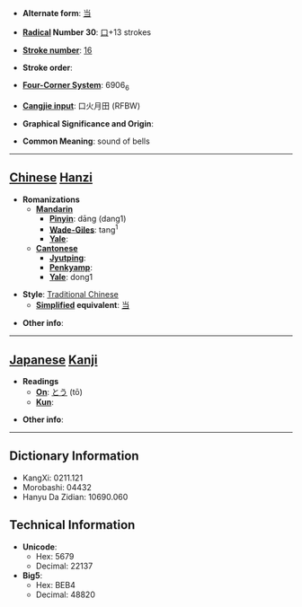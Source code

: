 * '''Alternate form''': [[当]]

* '''[[Wiktionary:Chinese radical index| Radical]] Number 30''': [[Wiktionary:Chinese radical index 口|口]]+13 strokes

* '''[[Wiktionary:Chinese total strokes index|Stroke number]]''': [[Wiktionary:Chinese total strokes index 16|16]]

* '''Stroke order''': 

* '''[[Wiktionary:Chinese four corner index|Four-Corner System]]''': 6906<sub>6</sub>

* '''[[Wiktionary:Chinese Cangjie index|Cangjie input]]''': 口火月田 (RFBW)

* '''Graphical Significance and Origin''': 

* '''Common Meaning''': sound of bells

----

== [[Chinese]] [[Hanzi]] ==

* '''Romanizations'''
** '''[[Mandarin]]'''
*** '''[[Pinyin]]''': dāng (dang1)
*** '''[[Wade-Giles]]''': tang<sup>1</sup>
*** '''[[Yale]]''': 
** '''[[Cantonese]]'''
*** '''[[Jyutping]]''':
*** '''[[Penkyamp]]''': 
*** '''[[Yale]]''': dong1

* '''Style''': [[Traditional Chinese]] 
** '''[[Simplified Chinese|Simplified]] equivalent''': [[当]]

* '''Other info''': 

----

== [[Japanese]] [[Kanji]] ==

* '''Readings'''
** '''[[On]]''': [[とう]] (tō)
** '''[[Kun]]''': 

* '''Other info''':  

----

== Dictionary Information ==

* KangXi: 0211.121
* Morobashi: 04432
* Hanyu Da Zidian: 10690.060

== Technical Information ==

* '''Unicode''':
** Hex: 5679
** Decimal: 22137
* '''Big5''':
** Hex: BEB4
** Decimal: 48820